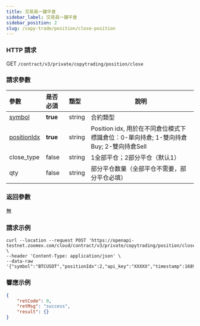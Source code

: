 ```yaml
---
title: 交易員一鍵平倉
sidebar_label: 交易員一鍵平倉
sidebar_position: 2
slug: /copy-trade/position/close-position
---
```


### HTTP 請求

GET `/contract/v3/private/copytrading/position/close`

### 請求參數

| 參數 | 是否必須 | 類型 | 說明|
|:----- |:-------|:-----|------ |
|[symbol](../enum#symbol) |**true** |string |合約類型 |
|[positionIdx](../enum#positionidx) |**true** |string |Position idx, 用於在不同倉位模式下標識倉位：0-單向持倉; 1-雙向持倉Buy; 2-雙向持倉Sell|
|close_type |false |string |1全部平仓；2部分平仓（默认1） |
|qty |false |string |部分平仓数量（全部平仓不需要，部分平仓必填）|

### 返回參數

無

### 請求示例

``` shell
curl --location --request POST 'https://openapi-testnet.zoomex.com/cloud/contract/v3/private/copytrading/position/close' \
--header 'Content-Type: application/json' \
--data-raw '{"symbol":"BTCUSDT","positionIdx":2,"api_key":"XXXXX","timestamp":1689850686341,"recv_window":5000,"sign":"XXXXX"}'
```

### 響應示例

```json
{
    "retCode": 0,
    "retMsg": "success",
    "result": {}
}
```
